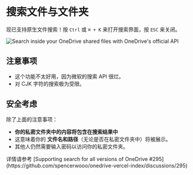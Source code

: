 
# 搜索文件与文件夹

现已支持原生文件搜索！按 `Ctrl` 或 `⌘ + K` 来打开搜索界面，按 `ESC` 来关闭。

![Search inside your OneDrive shared files with OneDrive's official API](../_images/features/search-for-files-and-folders.png)

## 注意事项

- 这个功能不太好用，因为微软的搜索 API 很烂。
- 对 CJK 字符的搜索极为受限。

## 安全考虑

除了上面的注意事项：

- **你的私密文件夹中的内容将包含在搜索结果中**
- 这意味着你的 **文件名和路径**（无论是否在私密文件夹中）将被展示。
- 其他人仍然需要输入密码以访问你的私密文件夹。

<Callout emoji="🗣">
  详情请参考 [Supporting search for all versions of OneDrive #295](https://github.com/spencerwooo/onedrive-vercel-index/discussions/295)
</Callout>
